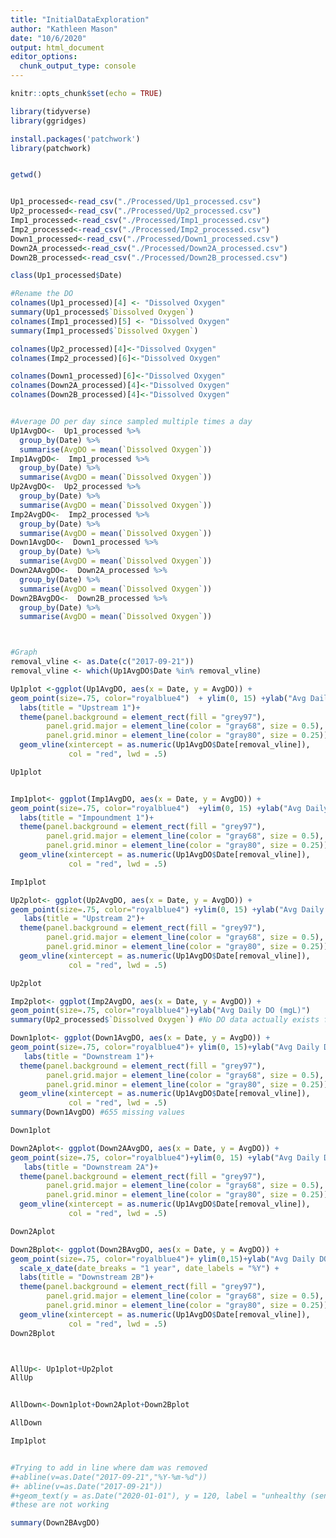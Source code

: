 ```yaml
---
title: "InitialDataExploration"
author: "Kathleen Mason"
date: "10/6/2020"
output: html_document
editor_options: 
  chunk_output_type: console
---
```


```r
knitr::opts_chunk$set(echo = TRUE)
```

```r
library(tidyverse)
library(ggridges)

install.packages('patchwork')
library(patchwork)


getwd()


Up1_processed<-read_csv("./Processed/Up1_processed.csv")
Up2_processed<-read_csv("./Processed/Up2_processed.csv")
Imp1_processed<-read_csv("./Processed/Imp1_processed.csv")
Imp2_processed<-read_csv("./Processed/Imp2_processed.csv")
Down1_processed<-read_csv("./Processed/Down1_processed.csv")
Down2A_processed<-read_csv("./Processed/Down2A_processed.csv")
Down2B_processed<-read_csv("./Processed/Down2B_processed.csv")

class(Up1_processed$Date)
```

```r

#Rename the DO
colnames(Up1_processed)[4] <- "Dissolved Oxygen"
summary(Up1_processed$`Dissolved Oxygen`)
colnames(Imp1_processed)[5] <- "Dissolved Oxygen"
summary(Imp1_processed$`Dissolved Oxygen`)

colnames(Up2_processed)[4]<-"Dissolved Oxygen"
colnames(Imp2_processed)[6]<-"Dissolved Oxygen"

colnames(Down1_processed)[6]<-"Dissolved Oxygen"
colnames(Down2A_processed)[4]<-"Dissolved Oxygen"
colnames(Down2B_processed)[4]<-"Dissolved Oxygen"


#Average DO per day since sampled multiple times a day
Up1AvgDO<-  Up1_processed %>%
  group_by(Date) %>%
  summarise(AvgDO = mean(`Dissolved Oxygen`))
Imp1AvgDO<-  Imp1_processed %>%
  group_by(Date) %>%
  summarise(AvgDO = mean(`Dissolved Oxygen`))
Up2AvgDO<-  Up2_processed %>%
  group_by(Date) %>%
  summarise(AvgDO = mean(`Dissolved Oxygen`))
Imp2AvgDO<-  Imp2_processed %>%
  group_by(Date) %>%
  summarise(AvgDO = mean(`Dissolved Oxygen`))
Down1AvgDO<-  Down1_processed %>%
  group_by(Date) %>%
  summarise(AvgDO = mean(`Dissolved Oxygen`))
Down2AAvgDO<-  Down2A_processed %>%
  group_by(Date) %>%
  summarise(AvgDO = mean(`Dissolved Oxygen`))
Down2BAvgDO<-  Down2B_processed %>%
  group_by(Date) %>%
  summarise(AvgDO = mean(`Dissolved Oxygen`))



#Graph
removal_vline <- as.Date(c("2017-09-21"))  
removal_vline <- which(Up1AvgDO$Date %in% removal_vline)

Up1plot <-ggplot(Up1AvgDO, aes(x = Date, y = AvgDO)) +
geom_point(size=.75, color="royalblue4")  + ylim(0, 15) +ylab("Avg Daily DO (mgL)")+ xlab("Sampling Date")+scale_x_date(date_breaks = "1 year", date_labels = "%Y")+
  labs(title = "Upstream 1")+
  theme(panel.background = element_rect(fill = "grey97"),
        panel.grid.major = element_line(color = "gray68", size = 0.5),
        panel.grid.minor = element_line(color = "gray80", size = 0.25))+                                
  geom_vline(xintercept = as.numeric(Up1AvgDO$Date[removal_vline]),
             col = "red", lwd = .5)

Up1plot


Imp1plot<- ggplot(Imp1AvgDO, aes(x = Date, y = AvgDO)) +
geom_point(size=.75, color="royalblue4")  +ylim(0, 15) +ylab("Avg Daily DO (mgL)")+ xlab("Sampling Date")+scale_x_date(date_breaks = "1 year", date_labels = "%Y")+
  labs(title = "Impoundment 1")+
  theme(panel.background = element_rect(fill = "grey97"),
        panel.grid.major = element_line(color = "gray68", size = 0.5),
        panel.grid.minor = element_line(color = "gray80", size = 0.25))+                                
  geom_vline(xintercept = as.numeric(Up1AvgDO$Date[removal_vline]),
             col = "red", lwd = .5)

Imp1plot

Up2plot<- ggplot(Up2AvgDO, aes(x = Date, y = AvgDO)) +
geom_point(size=.75, color="royalblue4") +ylim(0, 15) +ylab("Avg Daily DO (mgL)") + xlab("Sampling Date")+scale_x_date(date_breaks = "1 year", date_labels = "%Y")+
   labs(title = "Upstream 2")+
  theme(panel.background = element_rect(fill = "grey97"),
        panel.grid.major = element_line(color = "gray68", size = 0.5),
        panel.grid.minor = element_line(color = "gray80", size = 0.25))+                                
  geom_vline(xintercept = as.numeric(Up1AvgDO$Date[removal_vline]),
             col = "red", lwd = .5)

Up2plot

Imp2plot<- ggplot(Imp2AvgDO, aes(x = Date, y = AvgDO)) +
geom_point(size=.75, color="royalblue4")+ylab("Avg Daily DO (mgL)")
summary(Up2_processed$`Dissolved Oxygen`) #No DO data actually exists for Imp2

Down1plot<- ggplot(Down1AvgDO, aes(x = Date, y = AvgDO)) +
geom_point(size=.75, color="royalblue4")+ ylim(0, 15)+ylab("Avg Daily DO (mgL)")+ xlab("Sampling Date")+ scale_x_date(date_breaks = "1 year", date_labels = "%Y")+
   labs(title = "Downstream 1")+
  theme(panel.background = element_rect(fill = "grey97"),
        panel.grid.major = element_line(color = "gray68", size = 0.5),
        panel.grid.minor = element_line(color = "gray80", size = 0.25))+                                
  geom_vline(xintercept = as.numeric(Up1AvgDO$Date[removal_vline]),
             col = "red", lwd = .5)
summary(Down1AvgDO) #655 missing values

Down1plot

Down2Aplot<- ggplot(Down2AAvgDO, aes(x = Date, y = AvgDO)) +
geom_point(size=.75, color="royalblue4")+ylim(0, 15) +ylab("Avg Daily DO (mgL)")+ xlab("Sampling Date")+scale_x_date(date_breaks = "1 year", date_labels = "%Y")+
   labs(title = "Downstream 2A")+
  theme(panel.background = element_rect(fill = "grey97"),
        panel.grid.major = element_line(color = "gray68", size = 0.5),
        panel.grid.minor = element_line(color = "gray80", size = 0.25))+                                
  geom_vline(xintercept = as.numeric(Up1AvgDO$Date[removal_vline]),
             col = "red", lwd = .5)

Down2Aplot

Down2Bplot<- ggplot(Down2BAvgDO, aes(x = Date, y = AvgDO)) +
geom_point(size=.75, color="royalblue4")+ ylim(0,15)+ylab("Avg Daily DO (mgL)")+ xlab("Sampling Date")+
  scale_x_date(date_breaks = "1 year", date_labels = "%Y") +
  labs(title = "Downstream 2B")+
  theme(panel.background = element_rect(fill = "grey97"),
        panel.grid.major = element_line(color = "gray68", size = 0.5),
        panel.grid.minor = element_line(color = "gray80", size = 0.25))+                                
  geom_vline(xintercept = as.numeric(Up1AvgDO$Date[removal_vline]),
             col = "red", lwd = .5)
Down2Bplot



AllUp<- Up1plot+Up2plot
AllUp


AllDown<-Down1plot+Down2Aplot+Down2Bplot

AllDown

Imp1plot


#Trying to add in line where dam was removed
#+abline(v=as.Date("2017-09-21","%Y-%m-%d"))
#+ abline(v=as.Date("2017-09-21"))
#+geom_text(y = as.Date("2020-01-01"), y = 120, label = "unhealthy (sensitive groups)", hjust = 1, fontface
#these are not working

summary(Down2BAvgDO)
```


